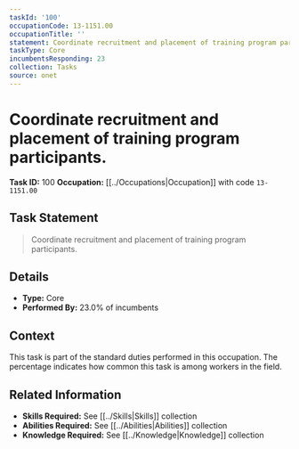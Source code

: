 ```yaml
---
taskId: '100'
occupationCode: 13-1151.00
occupationTitle: ''
statement: Coordinate recruitment and placement of training program participants.
taskType: Core
incumbentsResponding: 23
collection: Tasks
source: onet
---
```

# Coordinate recruitment and placement of training program participants.

**Task ID:** 100
**Occupation:** [[../Occupations|Occupation]] with code `13-1151.00`

## Task Statement

> Coordinate recruitment and placement of training program participants.

## Details

- **Type:** Core
- **Performed By:** 23.0% of incumbents

## Context

This task is part of the standard duties performed in this occupation. The percentage indicates how common this task is among workers in the field.

## Related Information

- **Skills Required:** See [[../Skills|Skills]] collection
- **Abilities Required:** See [[../Abilities|Abilities]] collection
- **Knowledge Required:** See [[../Knowledge|Knowledge]] collection
